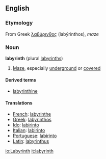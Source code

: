 ==English==

===Etymology===
From Greek [[λαβύρινθος]] (labýrinthos), ''maze''

===Noun===
'''labyrinth''' (plural [[labyrinths]])
# [[maze|Maze]], especially [[underground]] or [[covered]]

====Derived terms====
*[[labyrinthine]]

====Translations====

*[[French]]: [[labyrinthe]]
*[[Greek]]: [[labyrinthos]]
*[[Ido]]: [[labirinto]]
*[[Italian]]: [[labirinto]] {{m}}
*[[Portuguese]]: [[labirinto]] {{m}}
*[[Latin]]: [[labyrinthus]]

[[io:Labyrinth]]
[[it:labyrinth]]